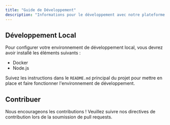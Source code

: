 ```yaml
---
title: "Guide de Développement"
description: "Informations pour le développement avec notre plateforme."
---
```


## Développement Local

Pour configurer votre environnement de développement local, vous devrez avoir installé les éléments suivants :
- Docker
- Node.js

Suivez les instructions dans le `README.md` principal du projet pour mettre en place et faire fonctionner l'environnement de développement.

## Contribuer

Nous encourageons les contributions ! Veuillez suivre nos directives de contribution lors de la soumission de pull requests.

